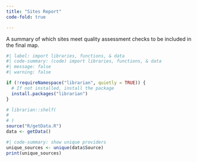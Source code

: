 ```yaml
---
title: "Sites Report"
code-fold: true

---
```


A summary of which sites meet quality assessment checks to be included in the final map.

```R
#| label: import libraries, functions, & data
#| code-summary: (code) import libraries, functions, & data
#| message: false
#| warning: false

if (!requireNamespace("librarian", quietly = TRUE)) {
  # If not installed, install the package
  install.packages("librarian")
}

# librarian::shelf(
#   
# )
source("R/getData.R")
data <- getData()
```

```R
#| code-summary: show unique providers
unique_sources <- unique(data$Source)
print(unique_sources)
```


